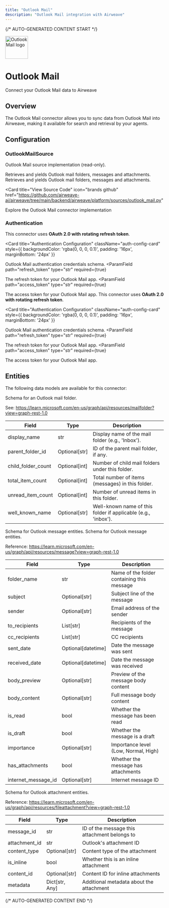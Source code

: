 ```yaml
---
title: "Outlook Mail"
description: "Outlook Mail integration with Airweave"
---
```


{/* AUTO-GENERATED CONTENT START */}



<div className="connector-header">
  <img src="icon.svg" alt="Outlook Mail logo" width="72" height="72" className="connector-icon" />
  <div className="connector-info">
    <h1>Outlook Mail</h1>
    <p>Connect your Outlook Mail data to Airweave</p>
  </div>
</div>

## Overview

The Outlook Mail connector allows you to sync data from Outlook Mail into Airweave, making it available for search and retrieval by your agents.

## Configuration


### OutlookMailSource

Outlook Mail source implementation (read-only).

Retrieves and yields Outlook mail folders, messages and attachments.
Retrieves and yields Outlook mail folders, messages and attachments.


<Card
  title="View Source Code"
  icon="brands github"
  href="https://github.com/airweave-ai/airweave/tree/main/backend/airweave/platform/sources/outlook_mail.py"
>
  Explore the Outlook Mail connector implementation
</Card>

### Authentication

This connector uses **OAuth 2.0 with rotating refresh token**.

<Card
  title="Authentication Configuration"
  className="auth-config-card"
  style={{ backgroundColor: 'rgba(0, 0, 0, 0.1)', padding: '16px', marginBottom: '24px' }}
>

Outlook Mail authentication credentials schema.
<ParamField
  path="refresh_token"
  type="str"
  required={true}
>
  The refresh token for your Outlook Mail app.
</ParamField>
<ParamField
  path="access_token"
  type="str"
  required={true}
>
  The access token for your Outlook Mail app.
</ParamField>
</Card>
This connector uses **OAuth 2.0 with rotating refresh token**.

<Card
  title="Authentication Configuration"
  className="auth-config-card"
  style={{ backgroundColor: 'rgba(0, 0, 0, 0.1)', padding: '16px', marginBottom: '24px' }}
>

Outlook Mail authentication credentials schema.
<ParamField
  path="refresh_token"
  type="str"
  required={true}
>
  The refresh token for your Outlook Mail app.
</ParamField>
<ParamField
  path="access_token"
  type="str"
  required={true}
>
  The access token for your Outlook Mail app.
</ParamField>
</Card>


## Entities

The following data models are available for this connector:

<Accordion title="OutlookMailFolderEntity">

Schema for an Outlook mail folder.

See:
  https://learn.microsoft.com/en-us/graph/api/resources/mailfolder?view=graph-rest-1.0

| Field | Type | Description |
|-------|------|-------------|
| display_name | str | Display name of the mail folder (e.g., 'Inbox'). |
| parent_folder_id | Optional[str] | ID of the parent mail folder, if any. |
| child_folder_count | Optional[int] | Number of child mail folders under this folder. |
| total_item_count | Optional[int] | Total number of items (messages) in this folder. |
| unread_item_count | Optional[int] | Number of unread items in this folder. |
| well_known_name | Optional[str] | Well-known name of this folder if applicable (e.g., 'inbox'). |

</Accordion>
<Accordion title="OutlookMessageEntity">

Schema for Outlook message entities.
Schema for Outlook message entities.

Reference: https://learn.microsoft.com/en-us/graph/api/resources/message?view=graph-rest-1.0

| Field | Type | Description |
|-------|------|-------------|
| folder_name | str | Name of the folder containing this message |
| subject | Optional[str] | Subject line of the message |
| sender | Optional[str] | Email address of the sender |
| to_recipients | List[str] | Recipients of the message |
| cc_recipients | List[str] | CC recipients |
| sent_date | Optional[datetime] | Date the message was sent |
| received_date | Optional[datetime] | Date the message was received |
| body_preview | Optional[str] | Preview of the message body content |
| body_content | Optional[str] | Full message body content |
| is_read | bool | Whether the message has been read |
| is_draft | bool | Whether the message is a draft |
| importance | Optional[str] | Importance level (Low, Normal, High) |
| has_attachments | bool | Whether the message has attachments |
| internet_message_id | Optional[str] | Internet message ID |

</Accordion>
<Accordion title="OutlookAttachmentEntity">

Schema for Outlook attachment entities.

Reference: https://learn.microsoft.com/en-us/graph/api/resources/fileattachment?view=graph-rest-1.0

| Field | Type | Description |
|-------|------|-------------|
| message_id | str | ID of the message this attachment belongs to |
| attachment_id | str | Outlook's attachment ID |
| content_type | Optional[str] | Content type of the attachment |
| is_inline | bool | Whether this is an inline attachment |
| content_id | Optional[str] | Content ID for inline attachments |
| metadata | Dict[str, Any] | Additional metadata about the attachment |

</Accordion>




{/* AUTO-GENERATED CONTENT END */}
